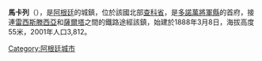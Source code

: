 {{Coord|27|12|S|59|17|W|display=title}}

'''馬卡列'''（{{lang-es|Makallé}}），是[[阿根廷|阿根廷]]的城鎮，位於該國北部[[查科省|查科省]]，是[[多諾萬將軍縣|多諾萬將軍縣]]的首府，接連[[雷西斯滕西亞|雷西斯滕西亞]]和[[薩爾塔|薩爾塔]]之間的鐵路途經該鎮，始建於1888年3月8日，海拔高度55米，2001年人口3,812。

{{Argentina-geo-stub}}
[[Category:阿根廷城市|Category:阿根廷城市]]